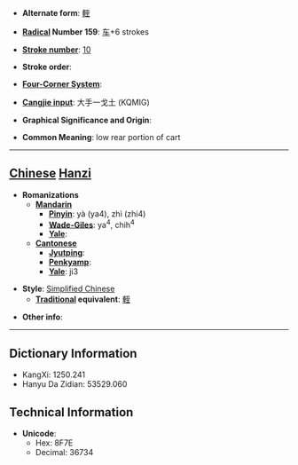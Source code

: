 * '''Alternate form''': [[輊]]

* '''[[Wiktionary:Chinese radical index| Radical]] Number 159''': [[Wiktionary:Chinese radical index 车|车]]+6 strokes

* '''[[Wiktionary:Chinese total strokes index|Stroke number]]''': [[Wiktionary:Chinese total strokes index 10|10]]

* '''Stroke order''': 

* '''[[Wiktionary:Chinese four corner index|Four-Corner System]]''': 

* '''[[Wiktionary:Chinese Cangjie index|Cangjie input]]''': 大手一戈土 (KQMIG)

* '''Graphical Significance and Origin''': 

* '''Common Meaning''': low rear portion of cart

----

== [[Chinese]] [[Hanzi]] ==

* '''Romanizations'''
** '''[[Mandarin]]'''
*** '''[[Pinyin]]''': yà (ya4), zhì (zhi4)
*** '''[[Wade-Giles]]''': ya<sup>4</sup>, chih<sup>4</sup>
*** '''[[Yale]]''': 
** '''[[Cantonese]]'''
*** '''[[Jyutping]]''':
*** '''[[Penkyamp]]''': 
*** '''[[Yale]]''': ji3

* '''Style''': [[Simplified Chinese]] 
** '''[[Traditional Chinese|Traditional]] equivalent''': [[輊]]

* '''Other info''': 

----

== Dictionary Information ==

* KangXi: 1250.241
* Hanyu Da Zidian: 53529.060

== Technical Information ==

* '''Unicode''':
** Hex: 8F7E
** Decimal: 36734